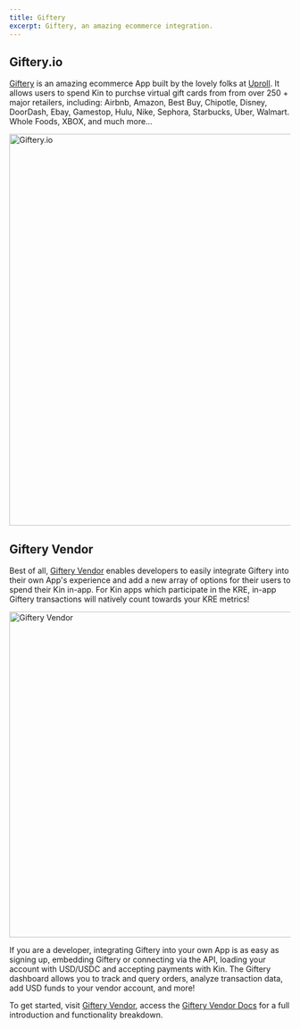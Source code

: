 ```yaml
---
title: Giftery
excerpt: Giftery, an amazing ecommerce integration.
---
```


## Giftery.io

[Giftery](https://giftery.io) is an amazing ecommerce App built by the lovely folks at [Uproll](https://uproll.app/). It allows users to spend Kin to purchse virtual gift cards from from over 250 + major retailers, including: Airbnb, Amazon, Best Buy, Chipotle, Disney, DoorDash, Ebay, Gamestop, Hulu, Nike, Sephora, Starbucks, Uber, Walmart. Whole Foods, XBOX, and much more…

<div className="my-8 space-y-4">
  <Image src="/images/Giftery1.png" alt="Giftery.io" width="980" height="701" />
</div>


## Giftery Vendor

Best of all, [Giftery Vendor](https://giftery.io/vendor) enables developers to easily integrate Giftery into their own App's experience and add a new array of options for their users to spend their Kin in-app. For Kin apps which participate in the KRE, in-app Giftery transactions will natively count towards your KRE metrics!

<div className="my-8 space-y-4">
  <Image src="/images/Giftery2.png" alt="Giftery Vendor" width="811" height="583" />
</div>


If you are a developer, integrating Giftery into your own App is as easy as signing up, embedding Giftery or connecting via the API, loading your account with USD/USDC and accepting payments with Kin. The Giftery dashboard allows you to track and query orders, analyze transaction data, add USD funds to your vendor account, and more!

To get started, visit [Giftery Vendor](https://giftery.io/vendor), access the [Giftery Vendor Docs](https://giftery.snazzydocs.com/1.0/how-it-works) for a full introduction and functionality breakdown.

